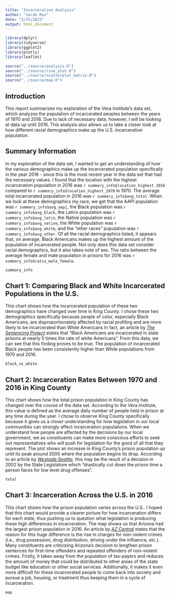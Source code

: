 ```yaml
---
title: "Incarceration Analysis"
author: "Sarah Mun"
date: "2/25/2022"
output: html_document
---
```


```r
library(dplyr)
library(tidyverse)
library(ggplot2)
library(plotly)
library(leaflet)

source("../source/analysis.R")
source("../source/line_plot.R")
source("../source/scatterplot_matrix.R")
source("../source/map.R")
```

## Introduction

This report summarizes my exploration of the Vera Institute's data set, which analyzes the population of incarcerated peoples between the years of 1970 and 2018. Due to lack of necessary data, however, I will be looking at data up until 2016. This analysis also allows us to take a closer look at how different racial demographics make up the U.S. incarceration population. 

## Summary Information

In my exploration of the data set, I wanted to get an understanding of how the various demographics make up the incarcerated population specifically in the year 2016 - since this is the most recent year in the data set that had the necessary values. I found that the location with the highest incarceration population in 2016 was `r summary_info$location_highest_2016` compared to `r summary_info$location_highest_1970` in 1970. The average total incarcerated population in 2016 was `r summary_info$avg_total`. When we look at these demographics my race, we get that the AAPI population was `r summary_info$avg_aapi`, the Black population was `r summary_info$avg_black`, the Latinx population was `r summary_info$avg_latix`, the Native population was `r summary_info$avg_native`, the White population was `r summary_info$avg_white`, and the "other races" population was `r summary_info$avg_other`. Of all the racial demographics listed, it appears that, on average, Black Americans makes up the highest amount of the population of incarcerated people. Not only does this data set consider racial demographics, but it also takes note of sex. The ratio between the average female and male population in prisons for 2016 was `r summary_info$ratio_male_female`.

```r
summary_info
```

## Chart 1: Comparing Black and White Incarcerated Populations in the U.S.

This chart shows how the incarcerated population of these two demographics have changed over time in King County. I chose these two demographics specifically because people of color, especially Black Americans, are disproportionately affected by racial profiling and are more likely to be incarcerated than White Americans In fact, an article by [_The Sentencing Project_](https://www.sentencingproject.org/publications/color-of-justice-racial-and-ethnic-disparity-in-state-prisons/) states that "Black Americans are incarcerated in state prisons at nearly 5 times the rate of white Americans". From this data, we can see that this finding proves to be true. The population of incarcerated Black people has been consistently higher than White populations from 1970 and 2016. 
```r
black_vs_white
```

## Chart 2: Incarceration Rates Between 1970 and 2016 in King County

This chart shows how the total prison population in King County has changed over the course of the data set. According to the Vera Institute, this value is defined as the average daily number of people held in prison at any time during the year. I chose to observe King County specifically because it gives us a closer understanding for how legislation in our local communities can strongly affect incarceration populations. When we understand how people are affected by the decisions by our local government, we as constituents can make more conscious efforts to seek out representatives who will push for legislation for the good of all that they represent. The plot shows an increase in King County's prison population up until its peak around 2000 where the population begins its drop. According to an article by [_Westside Seattle_](https://www.westsideseattle.com/west-seattle-herald/2013/09/04/king-county-jail-population-drops-significantly-over-13-years), this may be the result of a decision in 2002 by the State Legislature which "drastically cut down the prison time a person faces for low level drug offenses". 
```r
total
```

## Chart 3: Incarceration Across the U.S. in 2016

This chart shows how the prison population varies across the U.S.. I hoped that this chart would provide a clearer picture for how incarceration differs for each state, thus pushing us to question what legislation is producing these high differences in incarceration. The map shows us that Arizona had the largest prison population in 2016. An article by [_AZ Central_](https://www.azcentral.com/story/news/local/arizona/2018/09/18/report-says-arizona-has-severe-prison-problem/1337474002/) states that the reason for this huge difference is the rise in charges for non-violent crimes (i.e., drug possession, drug distribution, driving under the influence, etc.). Many constituents are criticizing Arizona's decision to lengthen prison sentences for first-time offenders and repeated offenders of non-violent crimes. Firstly, it takes away from the population of tax-payers and reduces the amount of money that could be distributed to other areas of the state budget like education or other social services. Additionally, it makes it even more difficult for these incarcerated people to come back into society and pursue a job, housing, or treatment thus keeping them in a cycle of incarceration. 
```r
map
```
